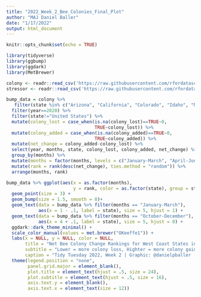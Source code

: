 ```yaml
---
title: "2022_Week_2_Bee_Colonies_Final_Plot"
author: "MAJ Daniel Baller"
date: "1/17/2022"
output: html_document
---
```


```r
knitr::opts_chunk$set(echo = TRUE)
```

```r
library(tidyverse)
library(ggbump)
library(ggdark)
library(MetBrewer)
```

```r
colony <- readr::read_csv('https://raw.githubusercontent.com/rfordatascience/tidytuesday/master/data/2022/2022-01-11/colony.csv')
stressor <- readr::read_csv('https://raw.githubusercontent.com/rfordatascience/tidytuesday/master/data/2022/2022-01-11/stressor.csv')
```

```r
bump_data = colony %>% 
   filter(state %in% c("Arizona", "California", "Colorado", "Idaho", "Montana", "Nevada", "New Mexico", "Oregon", "Utah", "Washington", "Wyoming")) %>% 
  filter(year==2020) %>% 
  filter(state!="United States") %>% 
  mutate(colony_lost = case_when(is.na(colony_lost)==TRUE~0,
                                 TRUE~colony_lost)) %>% 
  mutate(colony_added = case_when(is.na(colony_added)==TRUE~0,
                                 TRUE~colony_added)) %>% 
  mutate(net_change = colony_added-colony_lost) %>% 
  select(year, months, state, colony_lost, colony_added, net_change) %>%
  group_by(months) %>% 
  mutate(months = factor(months, levels = c("January-March", "April-June", "July-September", "October-December"))) %>% 
  mutate(rank = rank(desc(net_change), ties.method = "random")) %>% 
  arrange(months, rank)
```

```r
bump_data %>% ggplot(aes(x = as.factor(months), 
                         y = rank, color = as.factor(state), group = state)) +
  geom_point(size = 3) +
  geom_bump(size = 1.5, smooth = 8)+
  geom_text(data = bump_data %>% filter(months == "January-March"),
            aes(x = 1 - .1, label = state), size = 5, hjust = 1) +
  geom_text(data = bump_data %>% filter(months == "October-December"),
            aes(x = 4 + .1, label = state), size = 5, hjust = 0) +
  ggdark::dark_theme_minimal() +
  scale_color_manual(values = met.brewer("OKeeffe1")) +
  labs(x = NULL, y = NULL, color = NULL,
       title = "Net Bee Colony Change Rankings for West Coast States in 2020",
       subtitle = "Lower = more colony loss, Highter = more colony gain",
       caption = "Tidy Tuesday 2022, Week 2 | Graphic: @danielpballer | Data:USDA")+
  theme(legend.position = "none",
        panel.grid.major = element_blank(),
        plot.title = element_text(hjust = .5, size = 24),
        plot.subtitle = element_text(hjust = .5, size = 16),
        axis.text.y = element_blank(),
        axis.text.x = element_text(size = 12))
```